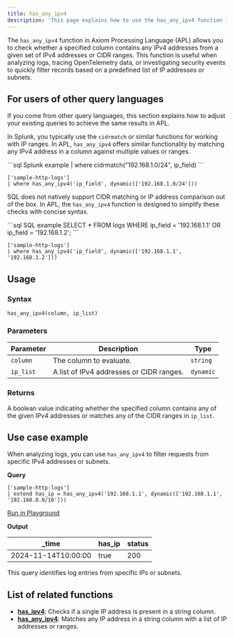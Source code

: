 ```yaml
---
title: has_any_ipv4
description: 'This page explains how to use the has_any_ipv4 function in APL.'
---
```


The `has_any_ipv4` function in Axiom Processing Language (APL) allows you to check whether a specified column contains any IPv4 addresses from a given set of IPv4 addresses or CIDR ranges. This function is useful when analyzing logs, tracing OpenTelemetry data, or investigating security events to quickly filter records based on a predefined list of IP addresses or subnets.

## For users of other query languages

If you come from other query languages, this section explains how to adjust your existing queries to achieve the same results in APL.

<AccordionGroup>
<Accordion title="Splunk SPL users">

In Splunk, you typically use the `cidrmatch` or similar functions for working with IP ranges. In APL, `has_any_ipv4` offers similar functionality by matching any IPv4 address in a column against multiple values or ranges.

<CodeGroup>
```sql Splunk example
| where cidrmatch("192.168.1.0/24", ip_field)
```

```kusto APL equivalent
['sample-http-logs']
| where has_any_ipv4('ip_field', dynamic(['192.168.1.0/24']))
```
</CodeGroup>

</Accordion>
<Accordion title="ANSI SQL users">

SQL does not natively support CIDR matching or IP address comparison out of the box. In APL, the `has_any_ipv4` function is designed to simplify these checks with concise syntax.

<CodeGroup>
```sql SQL example
SELECT * FROM logs WHERE ip_field = '192.168.1.1' OR ip_field = '192.168.1.2';
```

```kusto APL equivalent
['sample-http-logs']
| where has_any_ipv4('ip_field', dynamic(['192.168.1.1', '192.168.1.2']))
```
</CodeGroup>

</Accordion>
</AccordionGroup>

## Usage

### Syntax

```kusto
has_any_ipv4(column, ip_list)
```

### Parameters

| Parameter | Description                                  | Type           |
|-----------|----------------------------------------------|----------------|
| `column`  | The column to evaluate.                     | `string`       |
| `ip_list` | A list of IPv4 addresses or CIDR ranges.    | `dynamic`      |

### Returns

A boolean value indicating whether the specified column contains any of the given IPv4 addresses or matches any of the CIDR ranges in `ip_list`.

## Use case example

When analyzing logs, you can use `has_any_ipv4` to filter requests from specific IPv4 addresses or subnets.

**Query**

```kusto
['sample-http-logs']
| extend has_ip = has_any_ipv4('192.168.1.1', dynamic(['192.168.1.1', '192.168.0.0/16']))
```

[Run in Playground](https://play.axiom.co/axiom-play-qf1k/explorer?initForm=%7B%22apl%22%3A%22%5B'sample-http-logs'%5D%20%7C%20extend%20has_ip%20%3D%20has_any_ipv4('192.168.1.1'%2C%20dynamic(%5B'192.168.1.1'%2C%20'192.168.0.0%2F16'%5D))%22%7D)

**Output**

| _time               | has_ip       | status |
|---------------------|----------------|---------------------|
| 2024-11-14T10:00:00 | true    | 200    |

This query identifies log entries from specific IPs or subnets.

## List of related functions

- [**has_ipv4**](/apl/string-functions/has_ipv4-function): Checks if a single IP address is present in a string column.
- [**has_any_ipv4**](/apl/string-functions/has_any_ipv6-function): Matches any IP address in a string column with a list of IP addresses or ranges.